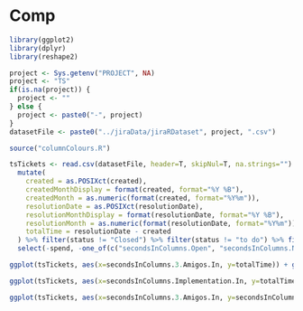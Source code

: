# Comp

```r

library(ggplot2)
library(dplyr)
library(reshape2)

```

```r
project <- Sys.getenv("PROJECT", NA)
project <- "TS"
if(is.na(project)) {
  project <- ""
} else { 
  project <- paste0("-", project)
}
datasetFile <- paste0("../jiraData/jiraRDataset", project, ".csv")

source("columnColours.R")

tsTickets <- read.csv(datasetFile, header=T, skipNul=T, na.strings="") %>%
  mutate(
    created = as.POSIXct(created), 
    createdMonthDisplay = format(created, format="%Y %B"),
    createdMonth = as.numeric(format(created, format="%Y%m")),
    resolutionDate = as.POSIXct(resolutionDate), 
    resolutionMonthDisplay = format(resolutionDate, format="%Y %B"),
    resolutionMonth = as.numeric(format(resolutionDate, format="%Y%m")),
    totalTime = resolutionDate - created
  ) %>% filter(status != "Closed") %>% filter(status != "to do") %>% filter(status != "open") %>% filter(ticketType != "Epic") %>%
  select(-spend, -one_of(c("secondsInColumns.Open", "secondsInColumns.New", "secondsInColumns.Next.Up", "secondsInColumns.Work.Backlog", "secondsInColumns.Backlog", "secondsInColumns.Resolved", "secondsInColumns.Reopened", "secondsInColumns.Closed", "secondsInColumns.Done", "secondsInColumns.Coming.Next"))) 
```

```r
ggplot(tsTickets, aes(x=secondsInColumns.3.Amigos.In, y=totalTime)) + geom_jitter(alpha=0.3) + geom_smooth() 
```

```r
ggplot(tsTickets, aes(x=secondsInColumns.Implementation.In, y=totalTime)) + geom_jitter(alpha=0.3) + geom_smooth() 
```

```r
ggplot(tsTickets, aes(x=secondsInColumns.3.Amigos.In, y=secondsInColumns.Implementation.In)) + geom_jitter(alpha=0.3) + geom_smooth() 
```
